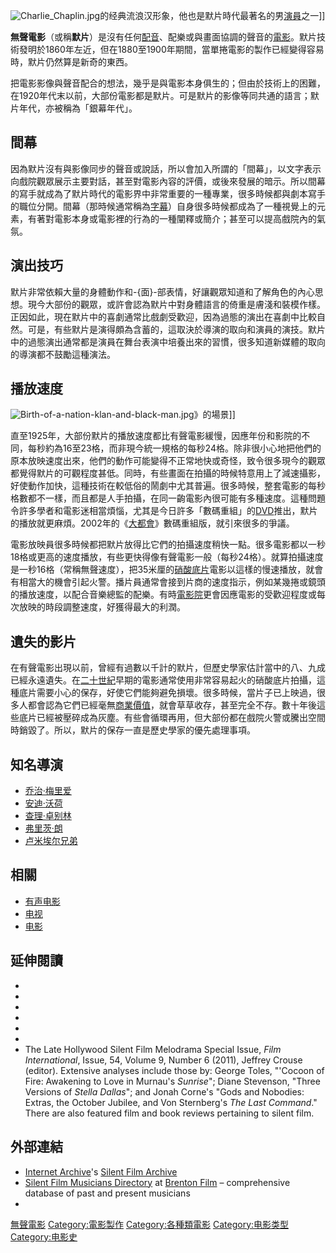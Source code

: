 {{noteTA
|G1=IT
}}
[[File:Charlie_Chaplin.jpg|thumb]]的经典流浪汉形象，他也是默片時代最著名的男[[演員|演員]]之一]]

'''無聲電影'''（或稱'''默片'''）是沒有任何[[配音|配音]]、配樂或與畫面協調的聲音的[[電影|電影]]。默片技術發明於1860年左近，但在1880至1900年期間，當單捲電影的製作已經變得容易時，默片仍然算是新奇的東西。

把電影影像與聲音配合的想法，幾乎是與電影本身俱生的；但由於技術上的困難，在1920年代末以前，大部份電影都是默片。可是默片的影像等同共通的語言；默片年代，亦被稱為「銀幕年代」。

== 間幕 ==
因為默片沒有與影像同步的聲音或說話，所以會加入所謂的「間幕」，以文字表示向戲院觀眾展示主要對話，甚至對電影內容的評價，或後來發展的暗示。所以間幕的寫手就成為了默片時代的電影界中非常重要的一種專業，很多時候都與劇本寫手的職位分開。間幕（那時候通常稱為[[字幕|字幕]]）自身很多時候都成為了一種視覺上的元素，有著對電影本身或電影裡的行為的一種闡釋或簡介；甚至可以提高戲院內的氣氛。

== 演出技巧 ==
默片非常依賴大量的身體動作和-{面}-部表情，好讓觀眾知道和了解角色的內心思想。現今大部份的觀眾，或許會認為默片中對身體語言的倚重是膚淺和裝模作樣。正因如此，現在默片中的喜劇通常比戲劇受歡迎，因為過態的演出在喜劇中比較自然。可是，有些默片是演得頗為含蓄的，這取決於導演的取向和演員的演技。默片中的過態演出通常都是演員在舞台表演中培養出來的習慣，很多知道新媒體的取向的導演都不鼓勵這種演法。

== 播放速度 ==
[[Image:Birth-of-a-nation-klan-and-black-man.jpg|thumb]]》的場景]]

直至1925年，大部份默片的播放速度都比有聲電影緩慢，因應年份和影院的不同，每秒約為16至23格，而非現今統一規格的每秒24格。除非很小心地把他們的原本放映速度出來，他們的動作可能變得不正常地快或奇怪，致令很多現今的觀眾都覺得默片的可觀程度甚低。同時，有些畫面在拍攝的時候特意用上了減速攝影，好使動作加快，這種技術在較低俗的鬧劇中尤其普遍。很多時候，整套電影的每秒格數都不一樣，而且都是人手拍攝，在同一齣電影內很可能有多種速度。這種問題令許多學者和電影迷相當煩惱，尤其是今日許多「數碼重組」的[[DVD|DVD]]推出，默片的播放就更麻煩。2002年的《[[大都會_(電影)|大都會]]》數碼重組版，就引來很多的爭議。

電影放映員很多時候都把默片放得比它們的拍攝速度稍快一點。很多電影都以一秒18格或更高的速度播放，有些更快得像有聲電影一般（每秒24格）。就算拍攝速度是一秒16格（常稱無聲速度），把35米厘的[[硝酸底片|硝酸底片]]電影以這樣的慢速播放，就會有相當大的機會引起火警。播片員通常會接到片商的速度指示，例如某幾捲或鏡頭的播放速度，以配合音樂總監的配樂。有時[[電影院|電影院]]更會因應電影的受歡迎程度或每次放映的時段調整速度，好獲得最大的利潤。

== 遺失的影片 ==
{{see also|散失電影}}
在有聲電影出現以前，曾經有過數以千計的默片，但歷史學家估計當中的八、九成已經永遠遺失。在[[二十世紀|二十世紀]]早期的電影通常使用非常容易起火的硝酸底片拍攝，這種底片需要小心的保存，好使它們能夠避免損壞。很多時候，當片子已上映過，很多人都會認為它們已經毫無[[商業價值|商業價值]]，就會草草收存，甚至完全不存。數十年後這些底片已經被壓碎成為灰塵。有些會循環再用，但大部份都在戲院火警或騰出空間時銷毀了。所以，默片的保存一直是歷史學家的優先處理事項。

==知名導演==
* [[乔治·梅里爱|乔治·梅里爱]]
* [[安迪·沃荷|安迪·沃荷]]
* [[查理·卓别林|查理·卓别林]]
* [[弗里茨·朗|弗里茨·朗]]
* [[卢米埃尔兄弟|卢米埃尔兄弟]]

== 相關 ==
* [[有声电影|有声电影]]
* [[电视|电视]]
* [[电影|电影]]

==延伸閱讀==
{{refbegin|2}}
* {{cite book|last=Brownlow|first=Kevin|title=The Parade's Gone By...|url=https://archive.org/details/paradesgoneby0000brow_j3z4|year=1968|location=New York|publisher=Alfred A. Knopf}}
* {{cite book|last=Brownlow|first=Kevin|title=Hollywood: The Pioneers|url=https://archive.org/details/hollywoodpioneer0000brow|year=1980|location=New York|publisher=Alfred A. Knopf|isbn=0-394-50851-3}}
* {{cite book|last=Davis|first=Lon|title=Silent Lives|year=208|location=Albany|publisher=BearManor Media|isbn=1-593-93124-7}}
* {{cite book|last=Everson|first=William K.|title=American Silent Film|url=https://archive.org/details/americansilentfi00ever_1|year=1978|location=New York|publisher=Oxford University Press|isbn=0-195-02348-X}}
* {{cite book|last=Kobel|first=Peter|title=Silent Movies: The Birth of Film and the Triumph of Movie Culture|year=2007|location=New York|publisher=Little, Brown|isbn=0-316-11791-9}}
* {{cite book|last=Usai|first=Paulo Cherchi|title=Silent Cinema: An Introduction|edition=2nd|year=2000|location=London|publisher=British Film Institute|isbn=0-851-70745-9}}
* The Late Hollywood Silent Film Melodrama Special Issue, ''Film International'', Issue, 54, Volume 9, Number 6 (2011), Jeffrey Crouse (editor). Extensive analyses include those by: George Toles, "'Cocoon of Fire: Awakening to Love in Murnau's ''Sunrise''"; Diane Stevenson, "Three Versions of ''Stella Dallas''"; and Jonah Corne's "Gods and Nobodies: Extras, the October Jubilee, and Von Sternberg's ''The Last Command''." There are also featured film and book reviews pertaining to silent film.
{{refend}}

==外部連結==
* [[互联网档案馆|Internet Archive]]'s [https://archive.org/details/silent_films Silent Film Archive]
* [http://www.brentonfilm.com/reference/silent-film-musicians-directory Silent Film Musicians Directory] {{Wayback|url=http://www.brentonfilm.com/reference/silent-film-musicians-directory |date=20210225144000 }} at [http://www.brentonfilm.com/ Brenton Film] {{Wayback|url=http://www.brentonfilm.com/ |date=20210125073645 }} – comprehensive database of past and present musicians
* {{cite web|last=Mallozzi|first=Vincent M.|title=Note by Note, He Keeps the Silent-Film Era Alive|url=http://www.nytimes.com/2009/02/15/nyregion/15pianist.html?_r=0|work=Newspaper Article|publisher=The New York Times|accessdate=11 September 2013|archivedate=2020-08-18|archiveurl=https://web.archive.org/web/20200818233947/https://www.nytimes.com/2009/02/15/nyregion/15pianist.html?_r=0|dead-url=no}}

{{Authority control}}
[[Category:無聲電影|]]
[[Category:電影製作|Category:電影製作]]
[[Category:各種類電影|Category:各種類電影]]
[[Category:电影类型|Category:电影类型]]
[[Category:电影史|Category:电影史]]